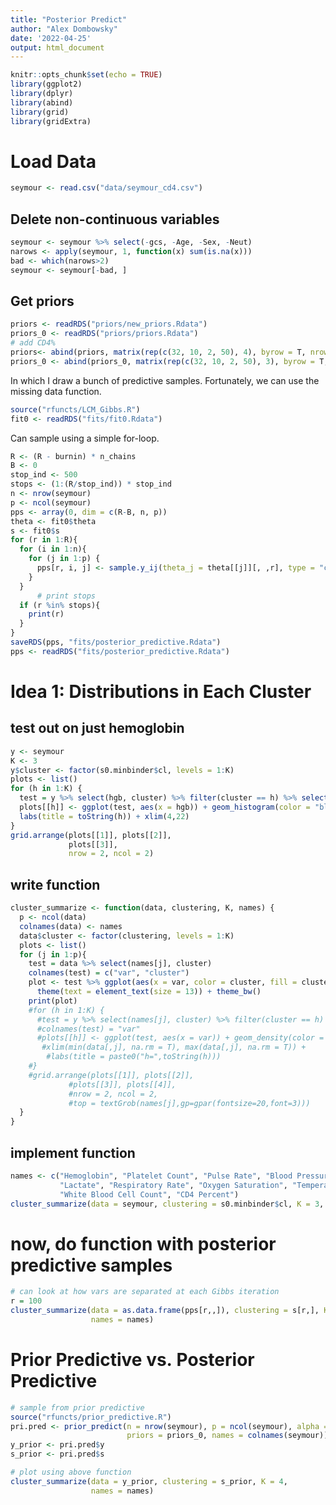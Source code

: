 ```yaml
---
title: "Posterior Predict"
author: "Alex Dombowsky"
date: '2022-04-25'
output: html_document
---
```


```r
knitr::opts_chunk$set(echo = TRUE)
library(ggplot2)
library(dplyr)
library(abind)
library(grid)
library(gridExtra)
```


# Load Data
```r
seymour <- read.csv("data/seymour_cd4.csv")
```

## Delete non-continuous variables
```r
seymour <- seymour %>% select(-gcs, -Age, -Sex, -Neut)
narows <- apply(seymour, 1, function(x) sum(is.na(x)))
bad <- which(narows>2)
seymour <- seymour[-bad, ]
```

## Get priors
```r
priors <- readRDS("priors/new_priors.Rdata")
priors_0 <- readRDS("priors/priors.Rdata")
# add CD4%
priors<- abind(priors, matrix(rep(c(32, 10, 2, 50), 4), byrow = T, nrow = 4, ncol = 4), along = 3)
priors_0 <- abind(priors_0, matrix(rep(c(32, 10, 2, 50), 3), byrow = T, nrow = 3, ncol = 4), along = 3)
```


In which I draw a bunch of predictive samples. Fortunately, we can use the missing data function.
```r
source("rfuncts/LCM_Gibbs.R")
fit0 <- readRDS("fits/fit0.Rdata")
```

Can sample using a simple for-loop.
```r
R <- (R - burnin) * n_chains
B <- 0
stop_ind <- 500
stops <- (1:(R/stop_ind)) * stop_ind
n <- nrow(seymour)
p <- ncol(seymour)
pps <- array(0, dim = c(R-B, n, p))
theta <- fit0$theta
s <- fit0$s
for (r in 1:R){
  for (i in 1:n){
    for (j in 1:p) {
      pps[r, i, j] <- sample.y_ij(theta_j = theta[[j]][, ,r], type = "c", s_i = s[r, i])
    }
  }
      # print stops
  if (r %in% stops){
    print(r)
  }
}
saveRDS(pps, "fits/posterior_predictive.Rdata")
pps <- readRDS("fits/posterior_predictive.Rdata")

```

# Idea 1: Distributions in Each Cluster

## test out on just hemoglobin
```r
y <- seymour
K <- 3
y$cluster <- factor(s0.minbinder$cl, levels = 1:K)
plots <- list()
for (h in 1:K) {
  test = y %>% select(hgb, cluster) %>% filter(cluster == h) %>% select(-cluster)
  plots[[h]] <- ggplot(test, aes(x = hgb)) + geom_histogram(color = "blue", fill = "skyblue1") +
  labs(title = toString(h)) + xlim(4,22)
}
grid.arrange(plots[[1]], plots[[2]],
             plots[[3]],
             nrow = 2, ncol = 2)

```

## write function
```r
cluster_summarize <- function(data, clustering, K, names) {
  p <- ncol(data)
  colnames(data) <- names
  data$cluster <- factor(clustering, levels = 1:K)
  plots <- list()
  for (j in 1:p){
    test = data %>% select(names[j], cluster)
    colnames(test) = c("var", "cluster")
    plot <- test %>% ggplot(aes(x = var, color = cluster, fill = cluster)) + geom_density(alpha = 0.5) + labs(title = names[j]) + xlab("Variable") +
      theme(text = element_text(size = 13)) + theme_bw()
    print(plot)
    #for (h in 1:K) {
      #test = y %>% select(names[j], cluster) %>% filter(cluster == h) %>% select(-cluster)
      #colnames(test) = "var"
      #plots[[h]] <- ggplot(test, aes(x = var)) + geom_density(color = "blue", fill = "skyblue1") +
       #xlim(min(data[,j], na.rm = T), max(data[,j], na.rm = T)) + 
        #labs(title = paste0("h=",toString(h)))
    #}
    #grid.arrange(plots[[1]], plots[[2]],
             #plots[[3]], plots[[4]],
             #nrow = 2, ncol = 2,
             #top = textGrob(names[j],gp=gpar(fontsize=20,font=3)))
  }
}

```

## implement function
```r
names <- c("Hemoglobin", "Platelet Count", "Pulse Rate", "Blood Pressure",
           "Lactate", "Respiratory Rate", "Oxygen Saturation", "Temperature",
           "White Blood Cell Count", "CD4 Percent")
cluster_summarize(data = seymour, clustering = s0.minbinder$cl, K = 3, names = names)
```
# now, do function with posterior predictive samples
```r
# can look at how vars are separated at each Gibbs iteration
r = 100
cluster_summarize(data = as.data.frame(pps[r,,]), clustering = s[r,], K = 4,
                  names = names)


```
# Prior Predictive vs. Posterior Predictive
```r
# sample from prior predictive
source("rfuncts/prior_predictive.R")
pri.pred <- prior_predict(n = nrow(seymour), p = ncol(seymour), alpha = rep(1/3,3),
                          priors = priors_0, names = colnames(seymour))
y_prior <- pri.pred$y
s_prior <- pri.pred$s

# plot using above function
cluster_summarize(data = y_prior, clustering = s_prior, K = 4,
                  names = names)
```



